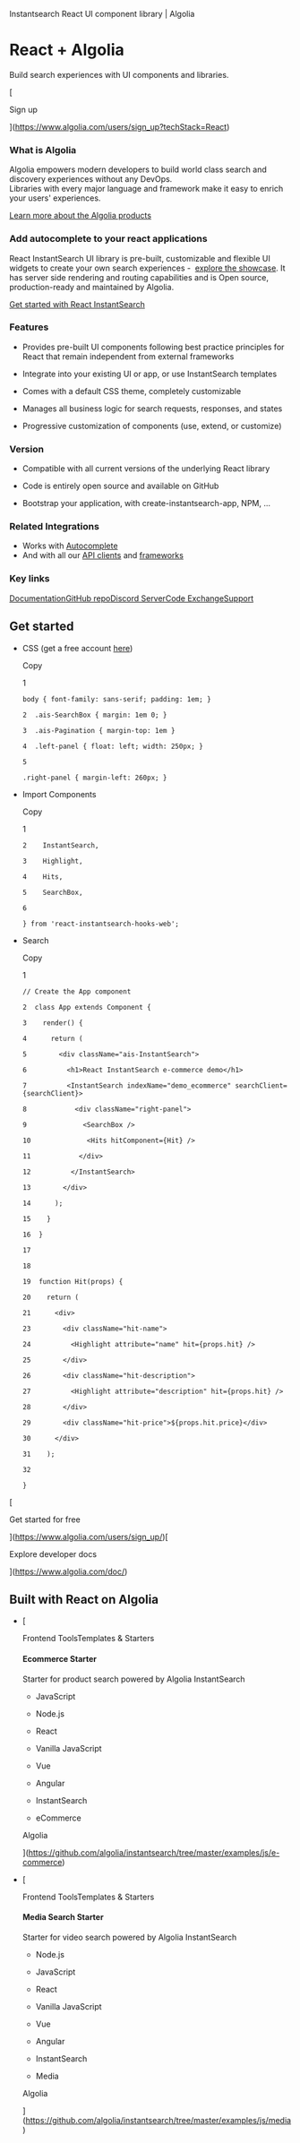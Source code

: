 Instantsearch React UI component library | Algolia

React + Algolia
===============

Build search experiences with UI components and libraries.

[

Sign up

](https://www.algolia.com/users/sign_up?techStack=React)

### What is Algolia

Algolia empowers modern developers to build world class search and discovery experiences without any DevOps.  
Libraries with every major language and framework make it easy to enrich your users' experiences. 

[Learn more about the Algolia products](/products/)

### Add autocomplete to your react applications

React InstantSearch UI library is pre-built, customizable and flexible UI widgets to create your own search experiences -  [explore the showcase](https://www.algolia.com/doc/guides/building-search-ui/widgets/showcase/react/). It has server side rendering and routing capabilities and is Open source, production-ready and maintained by Algolia.

[Get started with React InstantSearch](https://www.algolia.com/doc/guides/building-search-ui/getting-started/react-hooks/)

### Features

*   Provides pre-built UI components following best practice principles for React that remain independent from external frameworks
    
*   Integrate into your existing UI or app, or use InstantSearch templates
    
*   Comes with a default CSS theme, completely customizable
    
*   Manages all business logic for search requests, responses, and states
    
*   Progressive customization of components (use, extend, or customize)
    

### Version

*   Compatible with all current versions of the underlying React library
    
*   Code is entirely open source and available on GitHub
    
*   Bootstrap your application, with create-instantsearch-app, NPM, ...
    

### Related Integrations

*   Works with [Autocomplete](https://www.algolia.com/developers/autocomplete-library-javascript/) 
*   And with all our [API clients](https://www.algolia.com/developers/?refinementList%5Btype%5D%5B0%5D=API%20clients&page=1&configure%5BhitsPerPage%5D=15&configure%5BclickAnalytics%5D=true#integrations) and [frameworks](https://www.algolia.com/developers/?refinementList%5Btype%5D%5B0%5D=Frameworks&page=1&configure%5BhitsPerPage%5D=15&configure%5BclickAnalytics%5D=true#integrations)

### Key links

[Documentation](https://www.algolia.com/doc/api-reference/widgets/react-hooks/)[GitHub repo](https://github.com/algolia/instantsearch/tree/master/packages/react-instantsearch-core)[Discord Server](https://alg.li/discord)[Code Exchange](/developers/code-exchange/)[Support](https://support.algolia.com/hc/en-us)

Get started
-----------

*   CSS (get a free account [here](https://www.algolia.com/users/sign_up?techStack=React))
    
    Copy
    
    1
    
        body { font-family: sans-serif; padding: 1em; }
    
    `2  .ais-SearchBox { margin: 1em 0; }  `
    
    `3  .ais-Pagination { margin-top: 1em }  `
    
    `4  .left-panel { float: left; width: 250px; }  `
    
    `5`
    
    `.right-panel { margin-left: 260px; }`
    
*   Import Components
    
    Copy
    
    1
    
    
    `2    InstantSearch,  `
    
    `3    Highlight,  `
    
    `4    Hits,  `
    
    `5    SearchBox,  `
    
    `6`
    
    `} from 'react-instantsearch-hooks-web';`
    
*   Search
    
    Copy
    
    1
    
        // Create the App component
    
    `2  class App extends Component {  `
    
    `3    render() {  `
    
    `4      return (  `
    
    `5        <div className="ais-InstantSearch">  `
    
    `6          <h1>React InstantSearch e-commerce demo</h1>  `
    
    `7          <InstantSearch indexName="demo_ecommerce" searchClient={searchClient}>  `
    
    `8            <div className="right-panel">  `
    
    `9              <SearchBox />  `
    
    `10              <Hits hitComponent={Hit} />  `
    
    `11            </div>  `
    
    `12          </InstantSearch>  `
    
    `13        </div>  `
    
    `14      );  `
    
    `15    }  `
    
    `16  }  `
    
    `17  `
    
    `18  `
    
    `19  function Hit(props) {  `
    
    `20    return (  `
    
    `21      <div>  `
    
    
    `23        <div className="hit-name">  `
    
    `24          <Highlight attribute="name" hit={props.hit} />  `
    
    `25        </div>  `
    
    `26        <div className="hit-description">  `
    
    `27          <Highlight attribute="description" hit={props.hit} />  `
    
    `28        </div>  `
    
    `29        <div className="hit-price">${props.hit.price}</div>  `
    
    `30      </div>  `
    
    `31    );  `
    
    `32`
    
    `}`
    

[

Get started for free

](https://www.algolia.com/users/sign_up/)[

Explore developer docs

](https://www.algolia.com/doc/)

Built with React on Algolia
---------------------------

*   [
    
    Frontend ToolsTemplates & Starters
    
    #### Ecommerce Starter
    
    Starter for product search powered by Algolia InstantSearch
    
    *   JavaScript
        
    *   Node.js
        
    *   React
        
    *   Vanilla JavaScript
        
    *   Vue
        
    *   Angular
        
    *   InstantSearch
        
    *   eCommerce
        
    
    Algolia
    
    
    
    
    
    ](https://github.com/algolia/instantsearch/tree/master/examples/js/e-commerce)
*   [
    
    Frontend ToolsTemplates & Starters
    
    #### Media Search Starter
    
    Starter for video search powered by Algolia InstantSearch
    
    *   Node.js
        
    *   JavaScript
        
    *   React
        
    *   Vanilla JavaScript
        
    *   Vue
        
    *   Angular
        
    *   InstantSearch
        
    *   Media
        
    
    Algolia
    
    
    
    
    
    ](https://github.com/algolia/instantsearch/tree/master/examples/js/media)